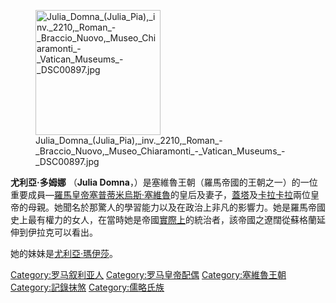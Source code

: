 [[Image:Julia_Domna_(Julia_Pia),_inv._2210,_Roman_-_Braccio_Nuovo,_Museo_Chiaramonti_-_Vatican_Museums_-_DSC00897.jpg|200px]]

'''尤利亞·多姆娜''' （'''Julia Domna'''，{{bd|160年||217年||}}）是塞維魯王朝（羅馬帝國的王朝之一）的一位重要成員—[[羅馬皇帝|羅馬皇帝]][[塞普蒂米烏斯·塞維魯|塞普蒂米烏斯·塞維魯]]的皇后及妻子，[[塞普提米烏斯·蓋塔|蓋塔]]及[[卡拉卡拉|卡拉卡拉]]兩位皇帝的母親。她聞名於那驚人的學習能力以及在政治上非凡的影響力。她是羅馬帝國史上最有權力的女人，在當時她是帝國[[De_facto|實際上]]的統治者，該帝國之遼闊從蘇格蘭延伸到伊拉克可以看出。

她的妹妹是[[尤利亞·瑪伊莎|尤利亞·瑪伊莎]]。

{{Authority control}}
[[Category:罗马叙利亚人|Category:罗马叙利亚人]]
[[Category:罗马皇帝配偶|Category:罗马皇帝配偶]]
[[Category:塞維魯王朝|Category:塞維魯王朝]]
[[Category:記錄抹煞|Category:記錄抹煞]]
[[Category:儒略氏族|Category:儒略氏族]]